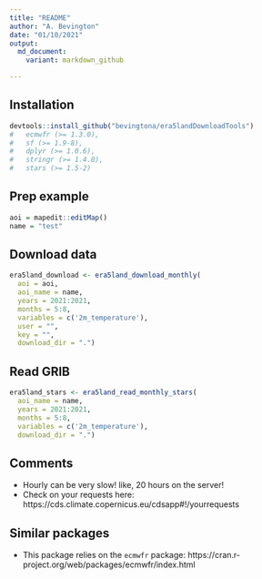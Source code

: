 ```yaml
---
title: "README"
author: "A. Bevington"
date: "01/10/2021"
output:   
  md_document:
    variant: markdown_github

---
```


## Installation

```r
devtools::install_github("bevingtona/era5landDownloadTools")
# 	ecmwfr (>= 1.3.0),
# 	sf (>= 1.9-8),
#   dplyr (>= 1.0.6),
#   stringr (>= 1.4.0),
#   stars (>= 1.5-2)
```

## Prep example

```r
aoi = mapedit::editMap()
name = "test"
``` 

## Download data

```r
era5land_download <- era5land_download_monthly(
  aoi = aoi,
  aoi_name = name,
  years = 2021:2021,
  months = 5:8,
  variables = c('2m_temperature'),
  user = "",
  key = "",
  download_dir = ".") 
```

## Read GRIB 

```r
era5land_stars <- era5land_read_monthly_stars(
  aoi_name = name,
  years = 2021:2021,
  months = 5:8,
  variables = c('2m_temperature'),
  download_dir = ".")

```

## Comments

- Hourly can be very slow! like, 20 hours on the server! 
- Check on your requests here: https://cds.climate.copernicus.eu/cdsapp#!/yourrequests

## Similar packages 

- This package relies on the `ecmwfr` package: https://cran.r-project.org/web/packages/ecmwfr/index.html
